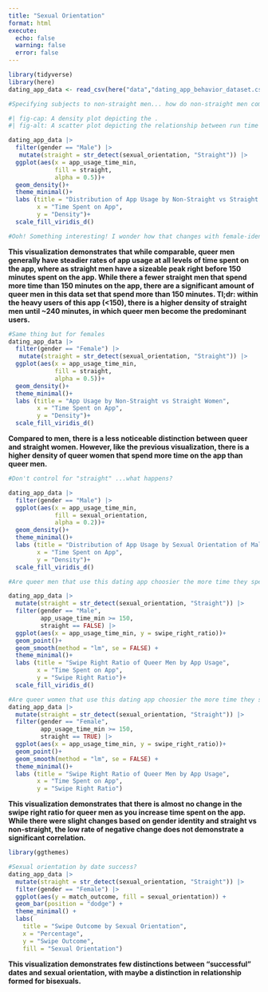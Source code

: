 ```yaml
---
title: "Sexual Orientation"
format: html
execute: 
  echo: false
  warning: false
  error: false
---
```


```r
library(tidyverse)
library(here)
dating_app_data <- read_csv(here("data","dating_app_behavior_dataset.csv"))
```

```r
#Specifying subjects to non-straight men... how do non-straight men compare against straight men in terms of app-usage?

#| fig-cap: A density plot depicting the . 
#| fig-alt: A scatter plot depicting the relationship between run time and audience ratings of popular Pixar films.

dating_app_data |>
  filter(gender == "Male") |>
   mutate(straight = str_detect(sexual_orientation, "Straight")) |>
  ggplot(aes(x = app_usage_time_min,
             fill = straight,
             alpha = 0.5))+
  geom_density()+
  theme_minimal()+ 
  labs (title = "Distribution of App Usage by Non-Straight vs Straight Men", 
        x = "Time Spent on App", 
        y = "Density")+ 
  scale_fill_viridis_d()    

#Ooh! Something interesting! I wonder how that changes with female-identifying folks...
```

**This visualization demonstrates that while comparable, queer men generally have steadier rates of app usage at all levels of time spent on the app, where as straight men have a sizeable peak right before 150 minutes spent on the app. While there a fewer straight men that spend more time than 150 minutes on the app, there are a significant amount of queer men in this data set that spend more than 150 minutes. Tl;dr: within the heavy users of this app (<150), there is a higher density of straight men until ~240 minutes, in which queer men become the predominant users.**

```r
#Same thing but for females
dating_app_data |>
  filter(gender == "Female") |>
   mutate(straight = str_detect(sexual_orientation, "Straight")) |>
  ggplot(aes(x = app_usage_time_min,
             fill = straight,
             alpha = 0.5))+
  geom_density()+
  theme_minimal()+ 
  labs (title = "App Usage by Non-Straight vs Straight Women", 
        x = "Time Spent on App", 
        y = "Density")+ 
  scale_fill_viridis_d()    
```

**Compared to men, there is a less noticeable distinction between queer and straight women. However, like the previous visualization, there is a higher density of queer women that spend more time on the app than queer men.**

```r
#Don't control for "straight" ...what happens?

dating_app_data |>
  filter(gender == "Male") |>
  ggplot(aes(x = app_usage_time_min,
             fill = sexual_orientation,
             alpha = 0.2))+
  geom_density()+
  theme_minimal()+ 
  labs (title = "Distribution of App Usage by Sexual Orientation of Male Users", 
        x = "Time Spent on App", 
        y = "Density")+ 
  scale_fill_viridis_d()    
```


```r
#Are queer men that use this dating app choosier the more time they spend on the app?

dating_app_data |>
  mutate(straight = str_detect(sexual_orientation, "Straight")) |>
  filter(gender == "Male", 
         app_usage_time_min >= 150,
         straight == FALSE) |>
  ggplot(aes(x = app_usage_time_min, y = swipe_right_ratio))+
  geom_point()+
  geom_smooth(method = "lm", se = FALSE) +
  theme_minimal()+ 
  labs (title = "Swipe Right Ratio of Queer Men by App Usage", 
        x = "Time Spent on App", 
        y = "Swipe Right Ratio")+ 
  scale_fill_viridis_d()    
```


```r
#Are queer women that use this dating app choosier the more time they spend on the app?
dating_app_data |>
  mutate(straight = str_detect(sexual_orientation, "Straight")) |>
  filter(gender == "Female", 
         app_usage_time_min >= 150,
         straight == TRUE) |>
  ggplot(aes(x = app_usage_time_min, y = swipe_right_ratio))+
  geom_point()+
  geom_smooth(method = "lm", se = FALSE) +
  theme_minimal()+ 
  labs (title = "Swipe Right Ratio of Queer Men by App Usage", 
        x = "Time Spent on App", 
        y = "Swipe Right Ratio")
```


**This visualization demonstrates that there is almost no change in the swipe right ratio for queer men as you increase time spent on the app. While there were slight changes based on gender identity and straight vs non-straight, the low rate of negative change does not demonstrate a significant correlation.**

```r
library(ggthemes)
```

```r
#Sexual orientation by date success?
dating_app_data |>
  mutate(straight = str_detect(sexual_orientation, "Straight")) |>
  filter(gender == "Female") |>
  ggplot(aes(y = match_outcome, fill = sexual_orientation)) +
  geom_bar(position = "dodge") +
  theme_minimal() +
  labs(
    title = "Swipe Outcome by Sexual Orientation", 
    x = "Percentage", 
    y = "Swipe Outcome", 
    fill = "Sexual Orientation") 
```

**This visualization demonstrates few distinctions between "successful" dates and sexual orientation, with maybe a distinction in relationship formed for bisexuals.**
